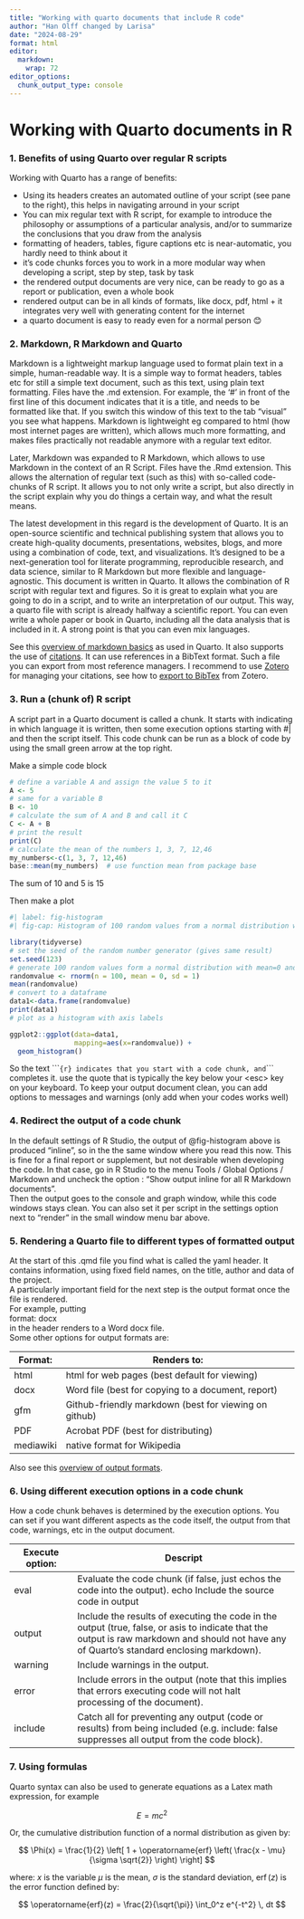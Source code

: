 ---
title: "Working with quarto documents that include R code"
author: "Han Olff changed by Larisa"
date: "2024-08-29"
format: html
editor: 
  markdown: 
    wrap: 72
editor_options: 
  chunk_output_type: console
---

# Working with Quarto documents in R

### 1. Benefits of using Quarto over regular R scripts

Working with Quarto has a range of benefits:

-   Using its headers creates an automated outline of your script (see
    pane to the right), this helps in navigating arround in your script
-   You can mix regular text with R script, for example to introduce the
    philosophy or assumptions of a particular analysis, and/or to
    summarize the conclusions that you draw from the analysis
-   formatting of headers, tables, figure captions etc is
    near-automatic, you hardly need to think about it
-   it's code chunks forces you to work in a more modular way when
    developing a script, step by step, task by task
-   the rendered output documents are very nice, can be ready to go as a
    report or publication, even a whole book
-   rendered output can be in all kinds of formats, like docx, pdf,
    html + it integrates very well with generating content for the
    internet
-   a quarto document is easy to ready even for a normal person 😊

### 2. Markdown, R Markdown and Quarto

Markdown is a lightweight markup language used to format plain text in a
simple, human-readable way. It is a simple way to format headers, tables
etc for still a simple text document, such as this text, using plain
text formatting. Files have the .md extension. For example, the '\#' in
front of the first line of this document indicates that it is a title,
and needs to be formatted like that. If you switch this window of this
text to the tab "visual" you see what happens. Markdown is lightweight
eg compared to html (how most internet pages are written), which allows
much more formatting, and makes files practically not readable anymore
with a regular text editor.

Later, Markdown was expanded to R Markdown, which allows to use Markdown
in the context of an R Script. Files have the .Rmd extension. This
allows the alternation of regular text (such as this) with so-called
code-chunks of R script. It allows you to not only write a script, but
also directly in the script explain why you do things a certain way, and
what the result means.

The latest development in this regard is the development of Quarto. It
is an open-source scientific and technical publishing system that allows
you to create high-quality documents, presentations, websites, blogs,
and more using a combination of code, text, and visualizations. It's
designed to be a next-generation tool for literate programming,
reproducible research, and data science, similar to R Markdown but more
flexible and language-agnostic. This document is written in Quarto. It
allows the combination of R script with regular text and figures. So it
is great to explain what you are going to do in a script, and to write
an interpretation of our output. This way, a quarto file with script is
already halfway a scientific report. You can even write a whole paper or
book in Quarto, including all the data analysis that is included in it.
A strong point is that you can even mix languages.

See this [overview of markdown
basics](https://quarto.org/docs/authoring/markdown-basics.html) as used
in Quarto. It also supports the use of
[citations](https://quarto.org/docs/authoring/citations.html). It can
use references in a BibText format. Such a file you can export from most
reference managers. I recommend to use [Zotero](https://www.zotero.org/)
for managing your citations, see how to [export to
BibTex](https://libguides.rhul.ac.uk/referencing/Zoterolatex) from
Zotero.

### 3. Run a (chunk of) R script

A script part in a Quarto document is called a chunk. It starts with
indicating in which language it is written, then some execution options
starting with #\| and then the script itself. This code chunk can be run
as a block of code by using the small green arrow at the top right.

Make a simple code block

```{r}
# define a variable A and assign the value 5 to it
A <- 5
# same for a variable B
B <- 10
# calculate the sum of A and B and call it C
C <- A + B
# print the result
print(C)
# calculate the mean of the numbers 1, 3, 7, 12,46
my_numbers<-c(1, 3, 7, 12,46)
base::mean(my_numbers)  # use function mean from package base
```

The sum of 10 and 5 is 15

Then make a plot

```{r, message = FALSE, warning = FALSE}
#| label: fig-histogram
#| fig-cap: Histogram of 100 random values from a normal distribution with 0 mean and 1 standard deviation

library(tidyverse)
# set the seed of the random number generator (gives same result)
set.seed(123)
# generate 100 random values form a normal distribution with mean=0 and standard deviation 1
randomvalue <- rnorm(n = 100, mean = 0, sd = 1)
mean(randomvalue)
# convert to a dataframe
data1<-data.frame(randomvalue)
print(data1)
# plot as a histogram with axis labels

ggplot2::ggplot(data=data1, 
                mapping=aes(x=randomvalue)) +
  geom_histogram()

```

So the text
\`\`\``{r} indicates that you start with a code chunk, and`\`\`\`
completes it. use the quote that is typically the key below your \<esc\>
key on your keyboard. To keep your output document clean, you can add
options to messages and warnings (only add when your codes works well)

### 4. Redirect the output of a code chunk

In the default settings of R Studio, the output of @fig-histogram above
is produced "inline", so in the the same window where you read this now.
This is fine for a final report or supplement, but not desirable when
developing the code. In that case, go in R Studio to the menu Tools /
Global Options / Markdown and uncheck the option : "Show output inline
for all R Markdown documents".\
Then the output goes to the console and graph window, while this code
windows stays clean. You can also set it per script in the settings
option next to "render" in the small window menu bar above.

### 5. Rendering a Quarto file to different types of formatted output

At the start of this .qmd file you find what is called the yaml header.
It contains information, using fixed field names, on the title, author
and data of the project.\
A particularly important field for the next step is the output format
once the file is rendered.\
For example, putting\
format: docx\
in the header renders to a Word docx file.\
Some other options for output formats are:

| Format:   | Renders to:                                           |
|-----------|-------------------------------------------------------|
| html      | html for web pages (best default for viewing)         |
| docx      | Word file (best for copying to a document, report)    |
| gfm       | Github-friendly markdown (best for viewing on github) |
| PDF       | Acrobat PDF (best for distributing)                   |
| mediawiki | native format for Wikipedia                           |

Also see this [overview of output
formats](https://quarto.org/docs/reference/).

### 6. Using different execution options in a code chunk

How a code chunk behaves is determined by the execution options. You can
set if you want different aspects as the code itself, the output from
that code, warnings, etc in the output document.

| Execute option: | Descript                                                                                                                                                                                    |
|----------------|--------------------------------------------------------|
| eval            | Evaluate the code chunk (if false, just echos the code into the output). echo Include the source code in output                                                                             |
| output          | Include the results of executing the code in the output (true, false, or asis to indicate that the output is raw markdown and should not have any of Quarto’s standard enclosing markdown). |
| warning         | Include warnings in the output.                                                                                                                                                             |
| error           | Include errors in the output (note that this implies that errors executing code will not halt processing of the document).                                                                  |
| include         | Catch all for preventing any output (code or results) from being included (e.g. include: false suppresses all output from the code block).                                                  |

### 7. Using formulas

Quarto syntax can also be used to generate equations as a Latex math
expression, for example

$$E = mc^{2}$$

Or, the cumulative distribution function of a normal distribution as
given by:

$$
\Phi(x) = \frac{1}{2} \left[ 1 + \operatorname{erf} \left( \frac{x - \mu}{\sigma \sqrt{2}} \right) \right]
$$

where: $x$ is the variable $\mu$ is the mean, $\sigma$ is the standard
deviation, $\operatorname{erf}(z)$ is the error function defined by:

$$
\operatorname{erf}(z) = \frac{2}{\sqrt{\pi}} \int_0^z e^{-t^2} \, dt
$$
